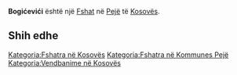{{Fshat në Kosovës
 | Emri                = Bogićevići
| srp_N_name = Bogićevići
| srp_N_FULL_NAME_RO = Bogićevići
| srp_N_FULL_NAME_ND_RO = Bogicevici
| srp_N_SORT_NAME_RG = BOGICEVICI
| srp_N_FULL_NAME_RG = Bogićevići
| srp_N_FULL_NAME_ND_RG = Bogicevici

 | Emri (Rasa dhanore) = 
 | Figura              = 
 | Shteti              = Kosovo
 | Komuna              = Pejë
 | Kodi postar         = 
 | Sipërfaqja          = 

 | Popullsia           = 

 | Regj. i popullsisë  = 
 | Dend. e popullsisë  = 
 | Faqja zyrtare       = 
 <!--- Koordinatat ----> 
 | Gjerësia            = 42.608611
 | Gjatësia            = 20.4
 | Lartësia            = 
}}
'''Bogićevići''' është një [[Fshat]] në [[Pejë]] të [[Kosovës]].

<!-- == Gjeografia == -->
<!-- == Historia == -->
<!-- == Demografia == -->
== Shih edhe ==
{{Komuna Pejë}}
{{Kosovo-Administrata-Cung}}

[[Kategoria:Fshatra në Kosovës]]
[[Kategoria:Fshatra në Kommunes Pejë]]
[[Kategoria:Vendbanime në Kosovës]]